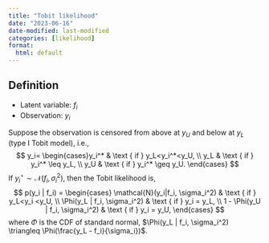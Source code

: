 ```yaml
---
title: "Tobit likelihood"
date: "2023-06-16"
date-modified: last-modified
categories: [likelihood]
format:
  html: default
---
```


## Definition

- Latent variable: $f_i$
- Observation: $y_i$

Suppose the observation is censored from above at $y_U$ and below at $y_L$ (type I Tobit model),  i.e.,
$$
y_i= \begin{cases}y_i^* & \text { if } y_L<y_i^*<y_U, \\ y_L & \text { if } y_i^* \leq y_L, \\ y_U & \text { if } y_i^* \geq y_U. \end{cases}
$$
If $y_i^\star \sim \mathcal{N}(f_i,\sigma_i^2)$, then the Tobit likelihood is, 
$$
p(y_i | f_i) = \begin{cases}
\mathcal{N}(y_i|f_i, \sigma_i^2) & \text { if } y_L<y_i <y_U, \\
\Phi(y_L | f_i, \sigma_i^2) & \text { if } y_i = y_L, \\
1 - \Phi(y_U | f_i, \sigma_i^2) & \text { if } y_i = y_U,
\end{cases}
$$
where $\Phi$ is the CDF of standard normal, $\Phi(y_L | f_i, \sigma_i^2) \triangleq \Phi(\frac{y_L - f_i}{\sigma_i})$.